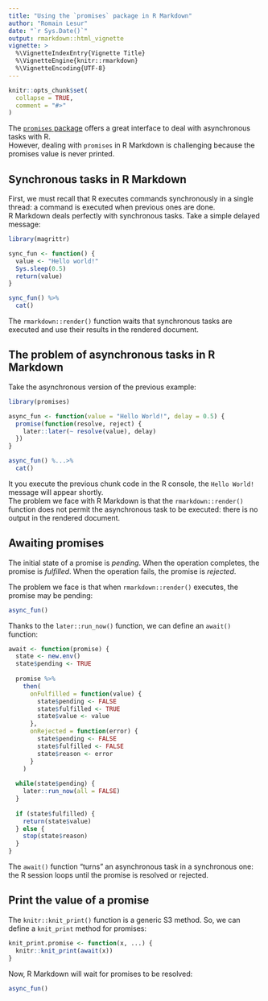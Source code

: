 ```yaml
---
title: "Using the `promises` package in R Markdown"
author: "Romain Lesur"
date: "`r Sys.Date()`"
output: rmarkdown::html_vignette
vignette: >
  %\VignetteIndexEntry{Vignette Title}
  %\VignetteEngine{knitr::rmarkdown}
  %\VignetteEncoding{UTF-8}
---
```


```r
knitr::opts_chunk$set(
  collapse = TRUE,
  comment = "#>"
)
```

The [`promises` package](https://cran.r-project.org/package=promises) offers a great interface to deal with asynchronous tasks with R.  
However, dealing with `promises` in R Markdown is challenging because the promises value is never printed.

## Synchronous tasks in R Markdown

First, we must recall that R executes commands synchronously in a single thread: a command is executed when previous ones are done.  
R Markdown deals perfectly with synchronous tasks. Take a simple delayed message:

```r
library(magrittr)

sync_fun <- function() {
  value <- "Hello world!"
  Sys.sleep(0.5)
  return(value)
}

sync_fun() %>%
  cat()
```

The `rmarkdown::render()` function waits that synchronous tasks are executed and use their results in the rendered document.

## The problem of asynchronous tasks in R Markdown

Take the asynchronous version of the previous example:

```r
library(promises)

async_fun <- function(value = "Hello World!", delay = 0.5) {
  promise(function(resolve, reject) {
    later::later(~ resolve(value), delay)
  })
} 
```

```r
async_fun() %...>%
  cat()
```

It you execute the previous chunk code in the R console, the `Hello World!` message will appear shortly.  
The problem we face with R Markdown is that the `rmarkdown::render()` function does not permit the asynchronous task to be executed: there is no output in the rendered document.

## Awaiting promises

The initial state of a promise is _pending_. When the operation completes, the promise is _fulfilled_. When the operation fails, the promise is _rejected_.

The problem we face is that when `rmarkdown::render()` executes, the promise may be pending:
```r
async_fun()
```

Thanks to the `later::run_now()` function, we can define an `await()` function:

```r
await <- function(promise) {
  state <- new.env()
  state$pending <- TRUE
  
  promise %>%
    then(
      onFulfilled = function(value) {
        state$pending <- FALSE
        state$fulfilled <- TRUE
        state$value <- value
      },
      onRejected = function(error) {
        state$pending <- FALSE
        state$fulfilled <- FALSE
        state$reason <- error
      }
    )
  
  while(state$pending) {
    later::run_now(all = FALSE)
  }
  
  if (state$fulfilled) {
    return(state$value)
  } else {
    stop(state$reason)
  }
}
```

The `await()` function "turns" an asynchronous task in a synchronous one: the R session loops until the promise is resolved or rejected.  

## Print the value of a promise

The `knitr::knit_print()` function is a generic S3 method. So, we can define a `knit_print` method for promises:

```r
knit_print.promise <- function(x, ...) {
  knitr::knit_print(await(x))
}
```

Now, R Markdown will wait for promises to be resolved:

```r
async_fun()
```

